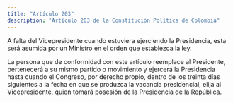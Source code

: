 ```yaml
---
title: "Artículo 203"
description: "Artículo 203 de la Constitución Política de Colombia"
---
```


A falta del Vicepresidente cuando estuviera ejerciendo la Presidencia, esta será asumida por un Ministro en el orden que establezca la ley.

La persona que de conformidad con este artículo reemplace al Presidente, pertenecerá a su mismo partido o movimiento y ejercerá la Presidencia hasta cuando el Congreso, por derecho propio, dentro de los treinta días siguientes a la fecha en que se produzca la vacancia presidencial, elija al Vicepresidente, quien tomará posesión de la Presidencia de la República.
